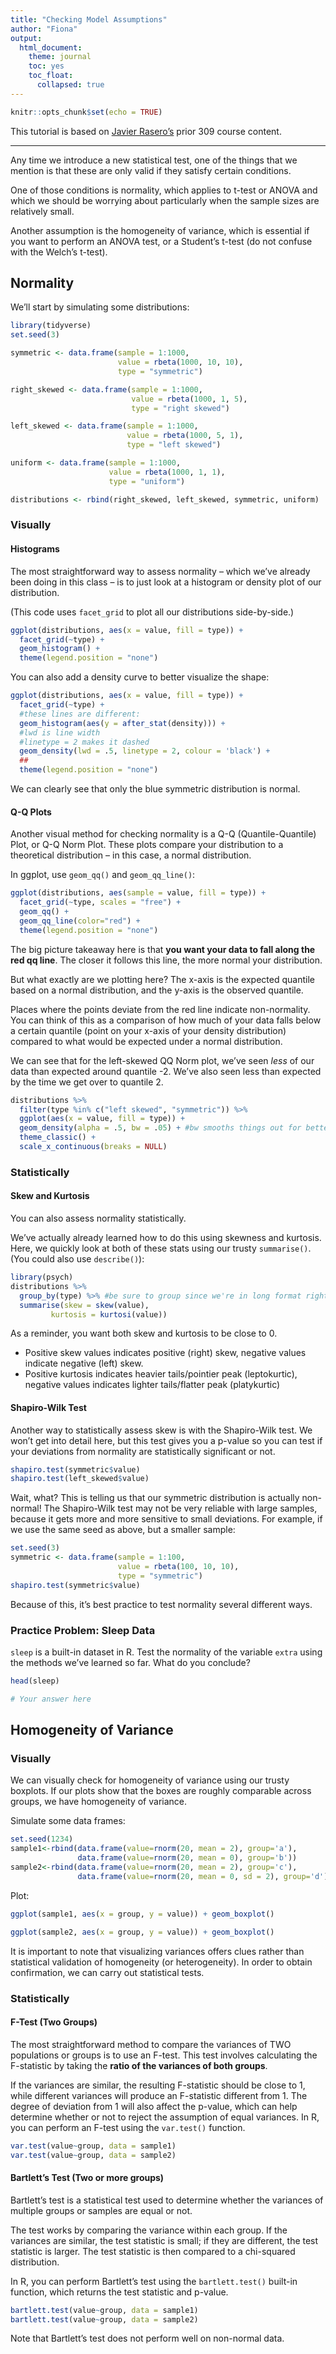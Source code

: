 ```yaml
---
title: "Checking Model Assumptions"
author: "Fiona"
output: 
  html_document:
    theme: journal
    toc: yes
    toc_float:
      collapsed: true
---
```


```r
knitr::opts_chunk$set(echo = TRUE)
```

This tutorial is based on [Javier Rasero's](https://github.com/jrasero/cm-85309-2023) prior 309 course content.

---


Any time we introduce a new statistical test, one of the things that we mention is that these are only valid if they satisfy certain conditions. 

One of those conditions is normality, which applies to t-test or ANOVA and which we should be worrying about particularly when the sample sizes are relatively small.

Another assumption is the homogeneity of variance, which is essential if you want to perform an ANOVA test, or a Student's t-test (do not confuse with the Welch's t-test).

## Normality

We'll start by simulating some distributions:

```r
library(tidyverse)
set.seed(3)

symmetric <- data.frame(sample = 1:1000,
                        value = rbeta(1000, 10, 10),
                        type = "symmetric")

right_skewed <- data.frame(sample = 1:1000,
                           value = rbeta(1000, 1, 5),
                           type = "right skewed")

left_skewed <- data.frame(sample = 1:1000,
                          value = rbeta(1000, 5, 1),
                          type = "left skewed")

uniform <- data.frame(sample = 1:1000,
                      value = rbeta(1000, 1, 1),
                      type = "uniform")

distributions <- rbind(right_skewed, left_skewed, symmetric, uniform)
```


### Visually

#### Histograms

The most straightforward way to assess normality -- which we've already been doing in this class -- is to just look at a histogram or density plot of our distribution.

(This code uses `facet_grid` to plot all our distributions side-by-side.)

```r
ggplot(distributions, aes(x = value, fill = type)) + 
  facet_grid(~type) + 
  geom_histogram() + 
  theme(legend.position = "none")
```

You can also add a density curve to better visualize the shape:

```r
ggplot(distributions, aes(x = value, fill = type)) + 
  facet_grid(~type) + 
  #these lines are different:
  geom_histogram(aes(y = after_stat(density))) + 
  #lwd is line width
  #linetype = 2 makes it dashed
  geom_density(lwd = .5, linetype = 2, colour = 'black') + 
  ##
  theme(legend.position = "none")  
```

We can clearly see that only the blue symmetric distribution is normal.

#### Q-Q Plots

Another visual method for checking normality is a Q-Q (Quantile-Quantile) Plot, or Q-Q Norm Plot. These plots compare your distribution to a theoretical distribution -- in this case, a normal distribution.

In ggplot, use `geom_qq()` and `geom_qq_line()`:

```r
ggplot(distributions, aes(sample = value, fill = type)) + 
  facet_grid(~type, scales = "free") + 
  geom_qq() + 
  geom_qq_line(color="red") +
  theme(legend.position = "none")
```

The big picture takeaway here is that **you want your data to fall along the red qq line**. The closer it follows this line, the more normal your distribution.

But what exactly are we plotting here? The x-axis is the expected quantile based on a normal distribution, and the y-axis is the observed quantile. 

Places where the points deviate from the red line indicate non-normality. You can think of this as a comparison of how much of your data falls below a certain quantile (point on your x-axis of your density distribution) compared to what would be expected under a normal distribution.

We can see that for the left-skewed QQ Norm plot, we've seen *less* of our data than expected around quantile -2. We've also seen less than expected by the time we get over to quantile 2.

```r
distributions %>% 
  filter(type %in% c("left skewed", "symmetric")) %>% 
  ggplot(aes(x = value, fill = type)) + 
  geom_density(alpha = .5, bw = .05) + #bw smooths things out for better vis
  theme_classic() + 
  scale_x_continuous(breaks = NULL)
```


### Statistically

#### Skew and Kurtosis

You can also assess normality statistically.

We've actually already learned how to do this using skewness and kurtosis. Here, we quickly look at both of these stats using our trusty `summarise()`. (You could also use `describe()`):

```r
library(psych)
distributions %>% 
  group_by(type) %>% #be sure to group since we're in long format right now!
  summarise(skew = skew(value),
         kurtosis = kurtosi(value))
```

As a reminder, you want both skew and kurtosis to be close to 0.

* Positive skew values indicates positive (right) skew, negative values indicate negative (left) skew.
* Positive kurtosis indicates heavier tails/pointier peak (leptokurtic), negative values indicates lighter tails/flatter peak (platykurtic)

#### Shapiro-Wilk Test

Another way to statistically assess skew is with the Shapiro-Wilk test. We won't get into detail here, but this test gives you a p-value so you can test if your deviations from normality are statistically significant or not.

```r
shapiro.test(symmetric$value)
shapiro.test(left_skewed$value)
```

Wait, what? This is telling us that our symmetric distribution is actually non-normal! The Shapiro-Wilk test may not be very reliable with large samples, because it gets more and more sensitive to small deviations. For example, if we use the same seed as above, but a smaller sample:

```r
set.seed(3)
symmetric <- data.frame(sample = 1:100,
                        value = rbeta(100, 10, 10),
                        type = "symmetric")
shapiro.test(symmetric$value)
```

Because of this, it's best practice to test normality several different ways.


### Practice Problem: Sleep Data

`sleep` is a built-in dataset in R. Test the normality of the variable `extra` using the methods we've learned so far. What do you conclude?

```r
head(sleep)

# Your answer here
```


## Homogeneity of Variance

### Visually

We can visually check for homogeneity of variance using our trusty boxplots. If our plots show that the boxes are roughly comparable across groups, we have homogeneity of variance.

Simulate some data frames:
```r
set.seed(1234)
sample1<-rbind(data.frame(value=rnorm(20, mean = 2), group='a'), 
               data.frame(value=rnorm(20, mean = 0), group='b'))
sample2<-rbind(data.frame(value=rnorm(20, mean = 2), group='c'), 
               data.frame(value=rnorm(20, mean = 0, sd = 2), group='d'))
```

Plot:
```r
ggplot(sample1, aes(x = group, y = value)) + geom_boxplot()
```

```r
ggplot(sample2, aes(x = group, y = value)) + geom_boxplot()
```

It is important to note that visualizing variances offers clues rather than statistical validation of homogeneity (or heterogeneity). In order to obtain confirmation, we can carry out statistical tests.

### Statistically

#### F-Test (Two Groups)

The most straightforward method to compare the variances of TWO populations or groups is to use an F-test. This test involves calculating the F-statistic by taking the **ratio of the variances of both groups**. 

If the variances are similar, the resulting F-statistic should be close to 1, while different variances will produce an F-statistic different from 1. The degree of deviation from 1 will also affect the p-value, which can help determine whether or not to reject the assumption of equal variances. In R, you can perform an F-test using the `var.test()` function.

```r
var.test(value~group, data = sample1)
var.test(value~group, data = sample2)
```

#### Bartlett's Test (Two or more groups)

Bartlett's test is a statistical test used to determine whether the variances of multiple groups or samples are equal or not.

The test works by comparing the variance within each group. If the variances are similar, the test statistic is small; if they are different, the test statistic is larger. The test statistic is then compared to a chi-squared distribution.

In R, you can perform Bartlett's test using the `bartlett.test()` built-in function, which returns the test statistic and p-value.

```r
bartlett.test(value~group, data = sample1)
bartlett.test(value~group, data = sample2)
```

Note that Bartlett's test does not perform well on non-normal data.
